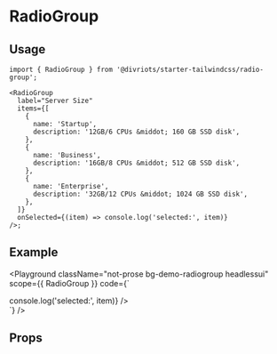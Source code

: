 
# RadioGroup

<Description of={RadioGroup} />

## Usage

```tsx
import { RadioGroup } from '@divriots/starter-tailwindcss/radio-group';

<RadioGroup
  label="Server Size"
  items={[
    {
      name: 'Startup',
      description: '12GB/6 CPUs &middot; 160 GB SSD disk',
    },
    {
      name: 'Business',
      description: '16GB/8 CPUs &middot; 512 GB SSD disk',
    },
    {
      name: 'Enterprise',
      description: '32GB/12 CPUs &middot; 1024 GB SSD disk',
    },
  ]}
  onSelected={(item) => console.log('selected:', item)}
/>;
```

## Example

<Playground
  className="not-prose bg-demo-radiogroup headlessui"
  scope={{ RadioGroup }}
  code={`
<div className="py-16 w-full max-w-md mx-auto">
  <RadioGroup
    label="Server Size"
    items={
      [
        {
          name: 'Startup',
          description: '12GB/6 CPUs &middot; 160 GB SSD disk',
        },
        {
          name: 'Business',
          description: '16GB/8 CPUs &middot; 512 GB SSD disk',
        },
        {
          name: 'Enterprise',
          description: '32GB/12 CPUs &middot; 1024 GB SSD disk',
        },
      ]
    }
    onSelected={item => console.log('selected:', item)}
  />
</div>
  `}
/>

## Props

<Props of={RadioGroup} />
